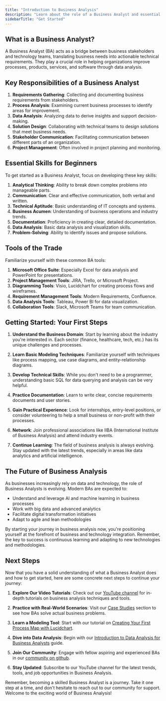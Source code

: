 ```yaml
---
title: "Introduction to Business Analysis"
description: "Learn about the role of a Business Analyst and essential skills for beginners in the field."
sidebarTitle: "Get Started"
---
```


## What is a Business Analyst?

A Business Analyst (BA) acts as a bridge between business stakeholders and technology teams, translating business needs into actionable technical requirements. They play a crucial role in helping organizations improve processes, products, services, and software through data analysis.

## Key Responsibilities of a Business Analyst

1. **Requirements Gathering**: Collecting and documenting business requirements from stakeholders.
2. **Process Analysis**: Examining current business processes to identify areas for improvement.
3. **Data Analysis**: Analyzing data to derive insights and support decision-making.
4. **Solution Design**: Collaborating with technical teams to design solutions that meet business needs.
5. **Stakeholder Communication**: Facilitating communication between different parts of an organization.
6. **Project Management**: Often involved in project planning and monitoring.

## Essential Skills for Beginners

To get started as a Business Analyst, focus on developing these key skills:

1. **Analytical Thinking**: Ability to break down complex problems into manageable parts.
2. **Communication**: Clear and effective communication, both verbal and written.
3. **Technical Aptitude**: Basic understanding of IT concepts and systems.
4. **Business Acumen**: Understanding of business operations and industry trends.
5. **Documentation**: Proficiency in creating clear, detailed documentation.
6. **Data Analysis**: Basic data analysis and visualization skills.
7. **Problem-Solving**: Ability to identify issues and propose solutions.

## Tools of the Trade

Familiarize yourself with these common BA tools:

1. **Microsoft Office Suite**: Especially Excel for data analysis and PowerPoint for presentations.
2. **Project Management Tools**: JIRA, Trello, or Microsoft Project.
3. **Diagramming Tools**: Visio, Lucidchart for creating process flows and wireframes.
4. **Requirement Management Tools**: Modern Requirements, Confluence.
5. **Data Analysis Tools**: Tableau, Power BI for data visualization.
6. **Collaboration Tools**: Slack, Microsoft Teams for team communication.

## Getting Started: Your First Steps

1. **Understand the Business Domain**: Start by learning about the industry you're interested in. Each sector (finance, healthcare, tech, etc.) has its unique challenges and processes.

2. **Learn Basic Modeling Techniques**: Familiarize yourself with techniques like process mapping, use case diagrams, and entity-relationship diagrams.

3. **Develop Technical Skills**: While you don't need to be a programmer, understanding basic SQL for data querying and analysis can be very helpful.

4. **Practice Documentation**: Learn to write clear, concise requirements documents and user stories.

5. **Gain Practical Experience**: Look for internships, entry-level positions, or consider volunteering to help a small business or non-profit with their processes.

6. **Network**: Join professional associations like IIBA (International Institute of Business Analysis) and attend industry events.

7. **Continue Learning**: The field of business analysis is always evolving. Stay updated with the latest trends, especially in areas like data analytics and artificial intelligence.

## The Future of Business Analysis

As businesses increasingly rely on data and technology, the role of Business Analysts is evolving. Modern BAs are expected to:

- Understand and leverage AI and machine learning in business processes
- Work with big data and advanced analytics
- Facilitate digital transformation initiatives
- Adapt to agile and lean methodologies

By starting your journey in business analysis now, you're positioning yourself at the forefront of business and technology integration. Remember, the key to success is continuous learning and adapting to new technologies and methodologies.

## Next Steps

Now that you have a solid understanding of what a Business Analyst does and how to get started, here are some concrete next steps to continue your journey:

1. **Explore Our Video Tutorials**: Check out our [YouTube channel](https://www.youtube.com/@SmartSolutionsBA) for in-depth tutorials on business analysis techniques and tools.

2. **Practice with Real-World Scenarios**: Visit our [Case Studies](/case-studies/index) section to see how BAs solve actual business problems.

3. **Learn a Modeling Tool**: Start with our tutorial on [Creating Your First Process Map with Lucidchart](/tutorials/index).

4. **Dive into Data Analysis**: Begin with our [Introduction to Data Analysis for Business Analysts](/learn/advanced/data-analysis) guide.

5. **Join Our Community**: Engage with fellow aspiring and experienced BAs in our [community on github](https://github.com/waveupHQ/ba-education-hub).

6. **Stay Updated**: Subscribe to our YouTube channel for the latest trends, tools, and job opportunities in Business Analysis.

Remember, becoming a skilled Business Analyst is a journey. Take it one step at a time, and don't hesitate to reach out to our community for support. Welcome to the exciting world of Business Analysis!
